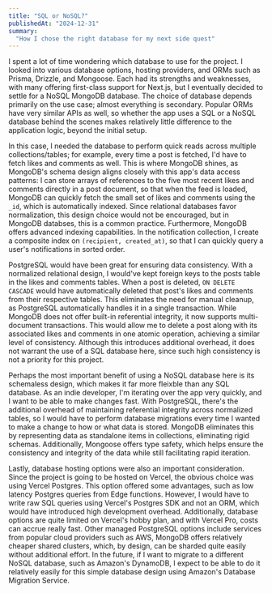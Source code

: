 ```yaml
---
title: "SQL or NoSQL?"
publishedAt: "2024-12-31"
summary:
  "How I chose the right database for my next side quest"
---
```


I spent a lot of time wondering which database to use for the project. I looked
into various database options, hosting providers, and ORMs such as Prisma,
Drizzle, and Mongoose. Each had its strengths and weaknesses, with many offering
first-class support for Next.js, but I eventually decided to settle for a NoSQL
MongoDB database. The choice of database depends primarily on the use case;
almost everything is secondary. Popular ORMs have very similar APIs as well, so
whether the app uses a SQL or a NoSQL database behind the scenes makes
relatively little difference to the application logic, beyond the initial setup.

In this case, I needed the database to perform quick reads across multiple
collections/tables; for example, every time a post is fetched, I'd have to fetch
likes and comments as well. This is where MongoDB shines, as MongoDB's schema
design aligns closely with this app's data access patterns: I can store arrays
of references to the five most recent likes and comments directly in a post
document, so that when the feed is loaded, MongoDB can quickly fetch the small
set of likes and comments using the `_id`, which is automatically indexed. Since
relational databases favor normalization, this design choice would not be
encouraged, but in MongoDB databses, this is a common practice. Furthermore,
MongoDB offers advanced indexing capabilities. In the notification collection, I
create a composite index on `(recipient, created_at)`, so that I can quickly
query a user's notifications in sorted order.

PostgreSQL would have been great for ensuring data consistency. With a
normalized relational design, I would've kept foreign keys to the posts table in
the likes and comments tables. When a post is deleted, `ON DELETE CASCADE` would
have automatically deleted that post's likes and comments from their respective
tables. This eliminates the need for manual cleanup, as PostgreSQL automatically
handles it in a single transaction. While MongoDB does not offer built-in
referential integrity, it now supports multi-document transactions. This would
allow me to delete a post along with its associated likes and comments in one
atomic operation, achieving a similar level of consistency. Although this
introduces additional overhead, it does not warrant the use of a SQL database
here, since such high consistency is not a priority for this project.

Perhaps the most important benefit of using a NoSQL database here is its
schemaless design, which makes it far more fleixble than any SQL database. As an
indie developer, I'm iterating over the app very quickly, and I want to be able
to make changes fast. With PostgreSQL, there's the additional overhead of
maintaining referential integrity across normalized tables, so I would have to
perform database migrations every time I wanted to make a change to how or what
data is stored. MongoDB eliminates this by representing data as standalone items
in collections, eliminating rigid schemas. Additionally, Mongoose offers type
safety, which helps ensure the consistency and integrity of the data while still
facilitating rapid iteration.

Lastly, database hosting options were also an important consideration. Since the
project is going to be hosted on Vercel, the obvious choice was using Vercel
Postgres. This option offered some advantages, such as low latency Postgres
queries from Edge functions. However, I would have to write raw SQL queries
using Vercel's Postgres SDK and not an ORM, which would have introduced high
development overhead. Additionally, database options are quite limited on
Vercel's hobby plan, and with Vercel Pro, costs can accrue really fast. Other
managed PostgreSQL options include services from popular cloud providers such as
AWS, MongoDB offers relatively cheaper shared clusters, which, by design, can be
sharded quite easily without additional effort. In the future, if I want to
migrate to a different NoSQL database, such as Amazon's DynamoDB, I expect to be
able to do it relatively easily for this simple database design using Amazon's
Database Migration Service.
